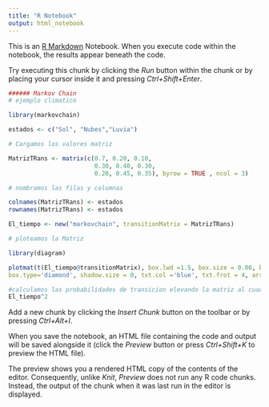 ---
title: "R Notebook"
output: html_notebook
---

This is an [R Markdown](http://rmarkdown.rstudio.com) Notebook. When you execute code within the notebook, the results appear beneath the code. 

Try executing this chunk by clicking the *Run* button within the chunk or by placing your cursor inside it and pressing *Ctrl+Shift+Enter*. 

```{r}
###### Markov Chain
# ejemplo climatico

library(markovchain)

estados <- c("Sol", "Nubes","Luvia")

# Cargamos los valores matriz

MatrizTRans <- matrix(c(0.7, 0.20, 0.10,
                        0.30, 0.40, 0.30,
                        0.20, 0.45, 0.35), byrow = TRUE , ncol = 3)

# nombramos las filas y columnas

colnames(MatrizTRans) <- estados
rownames(MatrizTRans) <- estados

El_tiempo <- new("markovchain", transitionMatrix = MatrizTRans)

```


```{r}
# ploteamos la Matriz

library(diagram)

plotmat(t(El_tiempo@transitionMatrix), box.lwd =1.5, box.size = 0.06, box.col ='light yellow', box.cex = 0.75,
box.type='diamond', shadow.size = 0, txt.col ='blue', txt.frot = 4, arr.col='red', arr.width = 0.2 , arr.length = 0.25, arr.type = 'triangle',  arr.lwd =1.2, arr.lcol = 'red', cex.txt =0.75, curve= 0.05, self.cex=0.8, self.shiftx = c(-0.03,-0.03,-0.09),self.shifty = c(-0.06,-0.06,+0.00),self.arrpos = c(1.5*pi,1.5*pi,0.5*pi), main= "Diagrama de transicion : El Tiempo", cex = 1.2)
```
```{r}
#calculamos las probabilidades de transicion elevando la matriz al cuadrado
El_tiempo^2
```

Add a new chunk by clicking the *Insert Chunk* button on the toolbar or by pressing *Ctrl+Alt+I*.

When you save the notebook, an HTML file containing the code and output will be saved alongside it (click the *Preview* button or press *Ctrl+Shift+K* to preview the HTML file).

The preview shows you a rendered HTML copy of the contents of the editor. Consequently, unlike *Knit*, *Preview* does not run any R code chunks. Instead, the output of the chunk when it was last run in the editor is displayed.
